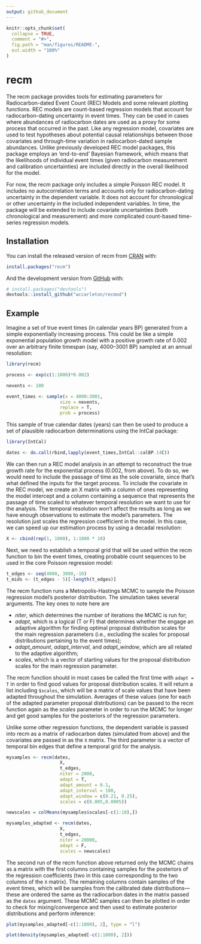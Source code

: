 ```yaml
---
output: github_document
---
```


<!-- README.md is generated from README.Rmd. Please edit that file -->

```r
knitr::opts_chunk$set(
  collapse = TRUE,
  comment = "#>",
  fig.path = "man/figures/README-",
  out.width = "100%"
)
```

# recm

<!-- badges: start -->
<!-- badges: end -->

The recm package provides tools for estimating parameters for Radiocarbon-dated Event Count (REC) Models and some relevant plotting functions. REC models are count-based regression models that account for radiocarbon-dating uncertainty in event times. They can be used in cases where abundances of radiocarbon dates are used as a proxy for some process that occurred in the past. Like any regression model, covariates are used to test hypotheses about potential causal relationships between those covariates and through-time variation in radiocarbon-dated sample abundances. Unlike previously developed REC model packages, this package employs an 'end-to-end' Bayesian framework, which means that the likelihoods of individual event times (given radiocarbon measurement and calibration uncertainties) are included directly in the overall likelihood for the model.

For now, the recm package only includes a simple Poisson REC model. It includes no autocorrelation terms and accounts only for radiocarbon-dating uncertainty in the dependent variable. It does not account for chronological or other uncertainty in the included independent variables. In time, the package will be extended to include covariate uncertainties (both chronological and measurement) and more complicated count-based time-series regression models.

## Installation

You can install the released version of recm from [CRAN](https://CRAN.R-project.org) with:

``` r
install.packages("recm")
```

And the development version from [GitHub](https://github.com/) with:

``` r
# install.packages("devtools")
devtools::install_github("wccarleton/recmod")
```
## Example

Imagine a set of true event times (in calendar years BP) generated from a simple exponentially increasing process. This could be like a simple exponential population growth model with a positive growth rate of 0.002 over an arbitrary finite timespan (say, 4000--3001 BP) sampled at an annual resolution:

```r
library(recm)

process <- exp(c(1:1000)*0.002)

nevents <- 100

event_times <- sample(x = 4000:3001,
                    size = nevents,
                    replace = T,
                    prob = process)
```

This sample of true calendar dates (years) can then be used to produce a set of plausible radiocarbon determinations using the IntCal package:

```r
library(IntCal)

dates <- do.call(rbind,lapply(event_times,IntCal::calBP.14C))
```

We can then run a REC model analysis in an attempt to reconstruct the true growth rate for the exponential process (0.002, from above). To do so, we would need to include the passage of time as the sole covariate, since that's what defined the inputs for the target process. To include the covariate in the REC model, we create an X matrix with a column of ones representing the model intercept and a column containing a sequence that represents the passage of time scaled to whatever temporal resolution we want to use for the analysis. The temporal resolution won't affect the results as long as we have enough observations to estimate the model's parameters. The resolution just scales the regression coefficient in the model. In this case, we can speed up our estimation process by using a decadal resolution:

```r
X <- cbind(rep(1, 1000), 1:1000 * 10)
```

Next, we need to establish a temporal grid that will be used within the recm function to bin the event times, creating probable count sequences to be used in the core Poisson regression model:

```r
t_edges <- seq(4000, 3000,-10)
t_mids <- (t_edges - 5)[-length(t_edges)]
```

The recm function runs a Metropolis-Hastings MCMC to sample the Poisson regression model's posterior distribution. The simulation takes several arguments. The key ones to note here are

- *niter*, which determines the number of iterations the MCMC is run for;
- *adapt*, which is a logical (T or F) that determines whether the engage an adaptive algorithm for finding optimal proposal distribution scales for the main regression parameters (i.e., excluding the scales for proposal distributions pertaining to the event times);
- *adapt_amount*, *adapt_interval*, and *adapt_window*, which are all related to the adaptive algorithm;
- *scales*, which is a vector of starting values for the proposal distribution scales for the main regression parameter.

The recm function should in most cases be called the first time with `adapt = T` in order to find good values for proposal distribution scales. It will return a list including `$scales`, which will be a matrix of scale values that have been adapted throughout the simulation. Averages of these values (one for each of the adapted parameter proposal distributions) can be passed to the recm function again as the *scales* parameter in order to run the MCMC for longer and get good samples for the posteriors of the regression parameters.

Unlike some other regression functions, the dependent variable is passed into recm as a matrix of radiocarbon dates (simulated from above) and the covariates are passed in as the `X` matrix. The third parameter is a vector of temporal bin edges that define a temporal grid for the analysis.

```r
mysamples <- recm(dates,
                    X,
                    t_edges,
                    niter = 2000,
                    adapt = T,
                    adapt_amount = 0.1,
                    adapt_interval = 100,
                    adapt_window = c(0.21, 0.25),
                    scales = c(0.005,0.0005))

newscales = colMeans(mysamples$scales[-c(1:10),])

mysamples_adapted <- recm(dates,
                    X,
                    t_edges,
                    niter = 20000,
                    adapt = F,
                    scales = newscales)
```

The second run of the recm function above returned only the MCMC chains as a matrix with the first columns containing samples for the posteriors of the regression coefficients (two in this case corresponding to the two columns of the `X` matrix). The remaining columns contain samples of the event times, which will be samples from the calibrated date distributions---these are ordered the same as the radiocarbon dates in the matrix passed as the `dates` argument. These MCMC samples can then be plotted in order to check for mixing/convergence and then used to estimate posterior distributions and perform inference:

```r
plot(mysamples_adapted[-c(1:1000), 2], type = "l")

plot(density(mysamples_adapted[-c(1:1000), 2]))
```
